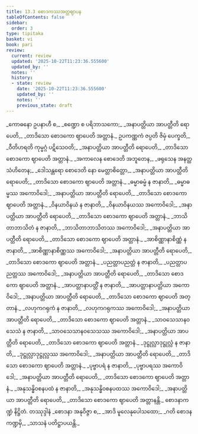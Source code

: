 ```yaml
---
title: 13.3 စောဒကဿအတ္တဈာပန
tableOfContents: false
sidebar:
  order: 3
type: tipitaka
basket: vi
book: pari
review:
  current: review
  updated: '2025-10-22T11:23:36.555600'
  updated_by: ''
  notes: ''
  history:
  - state: review
    date: '2025-10-22T11:23:36.555600'
    updated_by: ''
    notes: ''
    previous_state: draft
---
```



<ReviewStatus review={frontmatter.review} showDetails={true} />

<HypothesisAnnotation frontmatter={frontmatter} />

<DynamicBreadcrumb />

<Paragraph number="1803" type="verses" book="pari">
_ကောဓနော ဥပနာဟီ စ,_  
_စဏ္ဍော စ ပရိဘာသကော;_  
_အနာပတ္တိယာ အာပတ္တီတိ ရောပေတိ,_  
_တာဒိသော စောဒကော ဈာပေတိ အတ္တာနံ._  

</Paragraph>

<Paragraph number="1804" type="verses" book="pari">
ဥပကဏ္ဏကံ ဇပ္ပတိ ဇိမှံ ပေက္ခတိ,_  
_ဝီတိဟရတိ ကုမ္မဂ္ဂံ ပဋိသေဝတိ;_  
_အနာပတ္တိယာ အာပတ္တီတိ ရောပေတိ,_  
_တာဒိသော စောဒကော ဈာပေတိ အတ္တာနံ._  

</Paragraph>

<Paragraph number="1805" type="verses" book="pari">
_အကာလေန စောဒေတိ အဘူတေန,_  
_ဖရုသေန အနတ္ထသံဟိတေန;_  
_ဒေါသန္တရော စောဒေတိ နော မေတ္တာစိတ္တော,_  
_အနာပတ္တိယာ အာပတ္တီတိ ရောပေတိ;_  
_တာဒိသော စောဒကော ဈာပေတိ အတ္တာနံ._  

</Paragraph>

<Paragraph number="1806" type="verses" book="pari">
_ဓမ္မာဓမ္မံ န ဇာနာတိ,_  
_ဓမ္မာဓမ္မဿ အကောဝိဒေါ;_  
_အနာပတ္တိယာ အာပတ္တီတိ ရောပေတိ,_  
_တာဒိသော စောဒကော ဈာပေတိ အတ္တာနံ._  

</Paragraph>

<Paragraph number="1807" type="verses" book="pari">
_ဝိနယာဝိနယံ န ဇာနာတိ,_  
_ဝိနယာဝိနယဿ အကောဝိဒေါ;_  
_အနာပတ္တိယာ အာပတ္တီတိ ရောပေတိ,_  
_တာဒိသော စောဒကော ဈာပေတိ အတ္တာနံ._  

</Paragraph>

<Paragraph number="1808" type="verses" book="pari">
_ဘာသိတာဘာသိတံ န ဇာနာတိ,_  
_ဘာသိတာဘာသိတဿ အကောဝိဒေါ;_  
_အနာပတ္တိယာ အာပတ္တီတိ ရောပေတိ,_  
_တာဒိသော စောဒကော ဈာပေတိ အတ္တာနံ._  

</Paragraph>

<Paragraph number="1809" type="verses" book="pari">
_အာစိဏ္ဏာနာစိဏ္ဏံ န ဇာနာတိ,_  
_အာစိဏ္ဏာနာစိဏ္ဏဿ အကောဝိဒေါ;_  
_အနာပတ္တိယာ အာပတ္တီတိ ရောပေတိ,_  
_တာဒိသော စောဒကော ဈာပေတိ အတ္တာနံ._  

</Paragraph>

<Paragraph number="1810" type="verses" book="pari">
_ပညတ္တာပညတ္တံ န ဇာနာတိ,_  
_ပညတ္တာပညတ္တဿ အကောဝိဒေါ;_  
_အနာပတ္တိယာ အာပတ္တီတိ ရောပေတိ,_  
_တာဒိသော စောဒကော ဈာပေတိ အတ္တာနံ._  

</Paragraph>

<Paragraph number="1811" type="verses" book="pari">
_အာပတ္တာနာပတ္တိံ န ဇာနာတိ,_  
_အာပတ္တာနာပတ္တိယာ အကောဝိဒေါ;_  
_အနာပတ္တိယာ အာပတ္တီတိ ရောပေတိ,_  
_တာဒိသော စောဒကော ဈာပေတိ အတ္တာနံ._  

</Paragraph>

<Paragraph number="1812" type="verses" book="pari">
_လဟုကဂရုကံ န ဇာနာတိ,_  
_လဟုကဂရုကဿ အကောဝိဒေါ;_  
_အနာပတ္တိယာ အာပတ္တီတိ ရောပေတိ,_  
_တာဒိသော စောဒကော ဈာပေတိ အတ္တာနံ._  

</Paragraph>

<Paragraph number="1813" type="verses" book="pari">
_သာဝသေသာနဝသေသံ န ဇာနာတိ,_  
_သာဝသေသာနဝသေသဿ အကောဝိဒေါ;_  
_အနာပတ္တိယာ အာပတ္တီတိ ရောပေတိ,_  
_တာဒိသော စောဒကော ဈာပေတိ အတ္တာနံ._  

</Paragraph>

<Paragraph number="1814" type="verses" book="pari">
_ဒုဋ္ဌုလ္လာဒုဋ္ဌုလ္လံ န ဇာနာတိ,_  
_ဒုဋ္ဌုလ္လာဒုဋ္ဌုလ္လဿ အကောဝိဒေါ;_  
_အနာပတ္တိယာ အာပတ္တီတိ ရောပေတိ,_  
_တာဒိသော စောဒကော ဈာပေတိ အတ္တာနံ._  

</Paragraph>

<Paragraph number="1815" type="verses" book="pari">
_ပုဗ္ဗာပရံ န ဇာနာတိ,_  
_ပုဗ္ဗာပရဿ အကောဝိဒေါ;_  
_အနာပတ္တိယာ အာပတ္တီတိ ရောပေတိ,_  
_တာဒိသော စောဒကော ဈာပေတိ အတ္တာနံ._  

</Paragraph>

<Paragraph number="1816" type="verses" book="pari">
_အနုသန္ဓိဝစနပထံ န ဇာနာတိ,_  
_အနုသန္ဓိဝစနပထဿ အကောဝိဒေါ;_  
_အနာပတ္တိယာ အာပတ္တီတိ ရောပေတိ,_  
_တာဒိသော စောဒကော ဈာပေတိ အတ္တာနန္တိ._  


</Paragraph>

<Paragraph number="1817" type="center" book="pari">
စောဒနာကဏ္ဍံ နိဋ္ဌိတံ.



</Paragraph>

<Paragraph number="1818" type="center" book="pari">
တဿုဒ္ဒါနံ


</Paragraph>

<Paragraph number="1819" type="verses" book="pari">
_စောဒနာ အနုဝိဇ္ဇာ စ,_  
_အာဒိ မူလေနုပေါသထော;_  
_ဂတိ စောဒနကဏ္ဍမှိ,_  
_သာသနံ ပတိဋ္ဌာပယန္တိ._
</Paragraph>